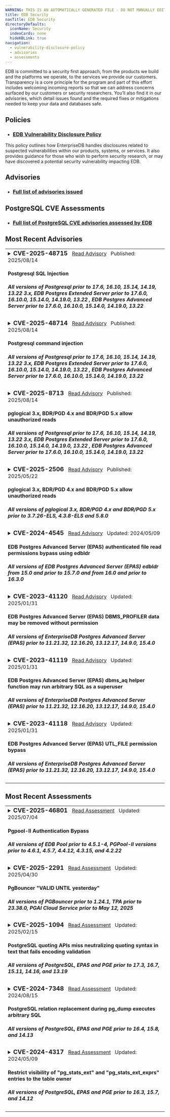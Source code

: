 ```yaml
---
WARNING: THIS IS AN AUTOMATICALLY GENERATED FILE - DO NOT MANUALLY EDIT - SEE tools/automation/generators/advisoryindex
title: EDB Security
navTitle: EDB Security
directoryDefaults:
  iconName: Security
  indexCards: none
  hideKBLink: true
navigation:
  - vulnerability-disclosure-policy
  - advisories
  - assessments
---
```


EDB is committed to a security first approach, from the products we build and the platforms we operate, to the services we provide our customers. Transparency is a core principle for the program and part of this effort includes welcoming incoming reports so that we can address concerns surfaced by our customers or security researchers. You’ll also find it in our advisories, which detail issues found and the required fixes or mitigations needed to keep your data and databases safe.

## Policies

* <h3><a href="vulnerability-disclosure-policy">EDB Vulnerability Disclosure Policy</a></h3>
This policy outlines how EnterpriseDB handles disclosures related to suspected vulnerabilities within our products, systems, or services. It also provides guidance for those who wish to perform security research, or may have discovered a potential security vulnerability impacting EDB.

## Advisories

* <h3><a href="advisories/">Full list of advisories issued</a></h3>

## PostgreSQL CVE Assessments

* <h3><a href="assessments/">Full list of PostgreSQL CVE advisories assessed by EDB</a></h3>

## Most Recent Advisories

<table class="table-bordered">

<tr><td>
<details><summary><h3 style="display:inline">CVE-2025-48715 </h3>
<span>
&nbsp;&nbsp;<a href="advisories/cve20258715">Read Advisory</a>
&nbsp;&nbsp;Published: </span><span>2025/08/14</span>
<h4>Postgresql SQL Injection</h4>
<h5> All versions of Postgresql prior to 17.6, 16.10, 15.14, 14.19, 13.22 3.x, EDB Postgres Extended Server prior to 17.6.0, 16.10.0, 15.14.0, 14.19.0, 13.22
, EDB Postgres Advanced Server prior to 17.6.0, 16.10.0, 15.14.0, 14.19.0, 13.22</h5>
</summary>
<hr/>
<em>Summary:</em>&nbsp;
When pglogical attempts to replicate data, it does not verify it is using a replication connection, which means a user with CONNECT access to a database configured for replication can execute the pglogical command to obtain read access to replicated tables. When pglogical runs it should verify it is running on a replication connection but does not perform this check. This vulnerability was introduced in the pglogical 3.x codebase, which is proprietary to EDB. The same code base has been integrated into BDR/PGD 4 and 5.
<br/>
<a href="advisories/cve202528715">Read More...</a>
</details></td></tr>

<tr><td>
<details><summary><h3 style="display:inline">CVE-2025-48714 </h3>
<span>
&nbsp;&nbsp;<a href="advisories/cve20258714">Read Advisory</a>
&nbsp;&nbsp;Published: </span><span>2025/08/14</span>
<h4>Postgresql command injection</h4>
<h5> All versions of Postgresql prior to 17.6, 16.10, 15.14, 14.19, 13.22 3.x, EDB Postgres Extended Server prior to 17.6.0, 16.10.0, 15.14.0, 14.19.0, 13.22
, EDB Postgres Advanced Server prior to 17.6.0, 16.10.0, 15.14.0, 14.19.0, 13.22</h5>
</summary>
<hr/>
<em>Summary:</em>&nbsp;
When pglogical attempts to replicate data, it does not verify it is using a replication connection, which means a user with CONNECT access to a database configured for replication can execute the pglogical command to obtain read access to replicated tables. When pglogical runs it should verify it is running on a replication connection but does not perform this check. This vulnerability was introduced in the pglogical 3.x codebase, which is proprietary to EDB. The same code base has been integrated into BDR/PGD 4 and 5.
<br/>
<a href="advisories/cve202528714">Read More...</a>
</details></td></tr>

<tr><td>
<details><summary><h3 style="display:inline">CVE-2025-8713 </h3>
<span>
&nbsp;&nbsp;<a href="advisories/cve20258713">Read Advisory</a>
&nbsp;&nbsp;Published: </span><span>2025/08/14</span>
<h4>pglogical 3.x, BDR/PGD 4.x and BDR/PGD 5.x allow unauthorized reads</h4>
<h5> All versions of Postgresql prior to 17.6, 16.10, 15.14, 14.19, 13.22 3.x, EDB Postgres Extended Server prior to 17.6.0, 16.10.0, 15.14.0, 14.19.0, 13.22
, EDB Postgres Advanced Server prior to 17.6.0, 16.10.0, 15.14.0, 14.19.0, 13.22</h5>
</summary>
<hr/>
<em>Summary:</em>&nbsp;
When pglogical attempts to replicate data, it does not verify it is using a replication connection, which means a user with CONNECT access to a database configured for replication can execute the pglogical command to obtain read access to replicated tables. When pglogical runs it should verify it is running on a replication connection but does not perform this check. This vulnerability was introduced in the pglogical 3.x codebase, which is proprietary to EDB. The same code base has been integrated into BDR/PGD 4 and 5.
<br/>
<a href="advisories/cve20258713">Read More...</a>
</details></td></tr>

<tr><td>
<details><summary><h3 style="display:inline">CVE-2025-2506 </h3>
<span>
&nbsp;&nbsp;<a href="advisories/cve20252506">Read Advisory</a>
&nbsp;&nbsp;Published: </span><span>2025/05/22</span>
<h4>pglogical 3.x, BDR/PGD 4.x and BDR/PGD 5.x allow unauthorized reads</h4>
<h5> All versions of pglogical 3.x, BDR/PGD 4.x and BDR/PGD 5.x prior to 3.7.26-ELS, 4.3.8-ELS and 5.8.0</h5>
</summary>
<hr/>
<em>Summary:</em>&nbsp;
When pglogical attempts to replicate data, it does not verify it is using a replication connection, which means a user with CONNECT access to a database configured for replication can execute the pglogical command to obtain read access to replicated tables. When pglogical runs it should verify it is running on a replication connection but does not perform this check. This vulnerability was introduced in the pglogical 3.x codebase, which is proprietary to EDB. The same code base has been integrated into BDR/PGD 4 and 5.
<br/>
<a href="advisories/cve20252506">Read More...</a>
</details></td></tr>


<tr><td>
<details><summary><h3 style="display:inline">CVE-2024-4545 </h3>
<span>
&nbsp;&nbsp;<a href="advisories/cve20244545">Read Advisory</a>
&nbsp;&nbsp;Updated: </span><span>2024/05/09</span>
<h4>EDB Postgres Advanced Server (EPAS) authenticated file read permissions bypass using edbldr</h4>
<h5> All versions of EDB Postgres Advanced Server (EPAS) edbldr from 15.0 and prior to 15.7.0 and from 16.0 and prior to 16.3.0</h5>
</summary>
<hr/>
<em>Summary:</em>&nbsp;
All versions of EnterpriseDB Postgres Advanced Server (EPAS) from 15.0 and prior to 15.7.0 and from 16.0 and prior to 16.3.0 may allow users using <code>edbldr</code> to bypass role permissions from <code>pg_read_server_files</code>. This could allow low privilege users to read files to which they would not otherwise have access.
<br/>
<a href="advisories/cve20244545">Read More...</a>
</details></td></tr>


<tr><td>
<details><summary><h3 style="display:inline">CVE-2023-41120 </h3>
<span>
&nbsp;&nbsp;<a href="advisories/cve202341120">Read Advisory</a>
&nbsp;&nbsp;Updated: </span><span>2025/01/31</span>
<h4>EDB Postgres Advanced Server (EPAS) DBMS_PROFILER data may be removed without permission</h4>
<h5> All versions of EnterpriseDB Postgres Advanced Server (EPAS) prior to 11.21.32, 12.16.20, 13.12.17, 14.9.0, 15.4.0</h5>
</summary>
<hr/>
<em>Summary:</em>&nbsp;
An issue was discovered in EnterpriseDB Postgres Advanced Server (EPAS) before 11.21.32, 12.x before 12.16.20, 13.x before 13.12.16, 14.x before 14.9.0, and 15.x before 15.4.0. It permits an authenticated user to use DBMS_PROFILER to remove all accumulated profiling data on a system-wide basis, regardless of that user's permissions.
<br/>
<a href="advisories/cve202341120">Read More...</a>
</details></td></tr>


<tr><td>
<details><summary><h3 style="display:inline">CVE-2023-41119 </h3>
<span>
&nbsp;&nbsp;<a href="advisories/cve202341119">Read Advisory</a>
&nbsp;&nbsp;Updated: </span><span>2025/01/31</span>
<h4>EDB Postgres Advanced Server (EPAS) dbms_aq helper function may run arbitrary SQL as a superuser</h4>
<h5> All versions of EnterpriseDB Postgres Advanced Server (EPAS) prior to 11.21.32, 12.16.20, 13.12.17, 14.9.0, 15.4.0</h5>
</summary>
<hr/>
<em>Summary:</em>&nbsp;
An issue was discovered in EnterpriseDB Postgres Advanced Server (EPAS) before 11.21.32, 12.x before 12.16.20, 13.x before 13.12.16, 14.x before 14.9.0, and 15.x before 15.4.0. It contains the function _dbms_aq_move_to_exception_queue that may be used to elevate a user's privileges to superuser. This function accepts the OID of a table, and then accesses that table as the superuser by using SELECT and DML commands.
<br/>
<a href="advisories/cve202341119">Read More...</a>
</details></td></tr>


<tr><td>
<details><summary><h3 style="display:inline">CVE-2023-41118 </h3>
<span>
&nbsp;&nbsp;<a href="advisories/cve202341118">Read Advisory</a>
&nbsp;&nbsp;Updated: </span><span>2025/01/31</span>
<h4>EDB Postgres Advanced Server (EPAS) UTL_FILE permission bypass</h4>
<h5> All versions of EnterpriseDB Postgres Advanced Server (EPAS) prior to 11.21.32, 12.16.20, 13.12.17, 14.9.0, 15.4.0</h5>
</summary>
<hr/>
<em>Summary:</em>&nbsp;
An issue was discovered in EnterpriseDB Postgres Advanced Server (EPAS) before 11.21.32, 12.x before 12.16.20, 13.x before 13.12.16, 14.x before 14.9.0, and 15.x before 15.4.0. It may allow an authenticated user to bypass authorization requirements and access underlying implementation functions. When a superuser has configured file locations using CREATE DIRECTORY, these functions allow users to take a wide range of actions, including read, write, copy, rename, and delete.
<br/>
<a href="advisories/cve202341118">Read More...</a>
</details></td></tr>

</table>

## Most Recent Assessments

<table class="table-bordered">


<tr><td>
<details><summary><h3 style="display:inline"> CVE-2025-46801 </h3>
<span>
&nbsp;&nbsp;<a href="assessments/cve-2025-46801">Read Assessment</a>
&nbsp;&nbsp;Updated: </span><span>2025/07/04</span>
<h4>Pgpool-II Authentication Bypass</h4>
<h5> All versions of EDB Pool prior to 4.5.1-4, PGPool-II versions prior to 4.6.1, 4.5.7, 4.4.12, 4.3.15, and 4.2.22</h5>
</summary>
<hr/>
<em>Summary:</em>&nbsp;
Pgpool-II contains an authentication bypass vulnerability that can be exploited under certain conditions. If an attacker exploits the vulnerability they may be able to log in to the system as an arbitrary user, which could allow them to read or tamper with data in the database, and/or disable the database.
<br/>
<a href="assessments/cve-2025-46801">Read More...</a>
</details></td></tr>


<tr><td>
<details><summary><h3 style="display:inline"> CVE-2025-2291 </h3>
<span>
&nbsp;&nbsp;<a href="assessments/cve-2025-2291">Read Assessment</a>
&nbsp;&nbsp;Updated: </span><span>2025/04/30</span>
<h4>PgBouncer "VALID UNTIL yesterday"</h4>
<h5> All versions of PGBouncer prior to 1.24.1, TPA prior to 23.38.0, PGAI Cloud Service prior to May 12, 2025</h5>
</summary>
<hr/>
<em>Summary:</em>&nbsp;
In PgBouncer, the <code>auth_query</code> mechanism does not consider the <code>VALID UNTIL</code> attribute set in PostgreSQL for user passwords.
This oversight allows users to authenticate using expired passwords, potentially granting unauthorized access. The flaw was fixed in [PgBouncer 1.24.1](https://www.pgbouncer.org/changelog.html#pgbouncer-124x).
<br/>
<a href="assessments/cve-2025-2291">Read More...</a>
</details></td></tr>


<tr><td>
<details><summary><h3 style="display:inline"> CVE-2025-1094 </h3>
<span>
&nbsp;&nbsp;<a href="assessments/cve-2025-1094">Read Assessment</a>
&nbsp;&nbsp;Updated: </span><span>2025/02/15</span>
<h4>PostgreSQL quoting APIs miss neutralizing quoting syntax in text that fails encoding validation</h4>
<h5> All versions of PostgreSQL, EPAS and PGE prior to 17.3, 16.7, 15.11, 14.16, and 13.19</h5>
</summary>
<hr/>
<em>Summary:</em>&nbsp;
Improper neutralization of quoting syntax in PostgreSQL libpq functions <code>PQescapeLiteral()</code>, <code>PQescapeIdentifier()</code>, <code>PQescapeString()</code>, and <code>PQescapeStringConn()</code> allows a database input provider to achieve SQL injection in certain usage patterns. Specifically, SQL injection requires the application to use the function result to construct input to psql, the PostgreSQL interactive terminal. Similarly, improper neutralization of quoting syntax in PostgreSQL command line utility programs allows a source of command line arguments to achieve SQL injection when client_encoding is <code>BIG5</code> and server_encoding is one of <code>EUC_TW</code> or <code>MULE_INTERNAL</code>. Versions before PostgreSQL 17.3, 16.7, 15.11, 14.16, and 13.19 are affected.
<br/>
<a href="assessments/cve-2025-1094">Read More...</a>
</details></td></tr>


<tr><td>
<details><summary><h3 style="display:inline"> CVE-2024-7348 </h3>
<span>
&nbsp;&nbsp;<a href="assessments/cve-2024-7348">Read Assessment</a>
&nbsp;&nbsp;Updated: </span><span>2024/08/15</span>
<h4>PostgreSQL relation replacement during pg_dump executes arbitrary SQL</h4>
<h5> All versions of PostgreSQL, EPAS and PGE prior to 16.4, 15.8, and 14.13</h5>
</summary>
<hr/>
<em>Summary:</em>&nbsp;
Time-of-check Time-of-use (TOCTOU) race condition in pg_dump in PostgreSQL allows an object creator to execute arbitrary SQL functions as the user running pg_dump, which is often a superuser. The attack involves replacing another relation type with a view or foreign table. The attack requires waiting for pg_dump to start, but winning the race condition is trivial if the attacker retains an open transaction. Versions before PostgreSQL 16.4, 15.8, 14.13, 13.16, and 12.20 are affected.
<br/>
<a href="assessments/cve-2024-7348">Read More...</a>
</details></td></tr>


<tr><td>
<details><summary><h3 style="display:inline"> CVE-2024-4317 </h3>
<span>
&nbsp;&nbsp;<a href="assessments/cve-2024-4317">Read Assessment</a>
&nbsp;&nbsp;Updated: </span><span>2024/05/09</span>
<h4>Restrict visibility of "pg_stats_ext" and "pg_stats_ext_exprs" entries to the table owner</h4>
<h5> All versions of PostgreSQL, EPAS and PGE prior to 16.3, 15.7, and 14.12</h5>
</summary>
<hr/>
<em>Summary:</em>&nbsp;
Missing authorization in PostgreSQL built-in views pg_stats_ext and pg_stats_ext_exprs allows an unprivileged database user to read most common values and other statistics from CREATE STATISTICS commands of other users. The most common values may reveal column values the eavesdropper could not otherwise read or results of functions they cannot execute. Installing an unaffected version only fixes fresh PostgreSQL installations, namely those that are created with the initdb utility after installing that version. Current PostgreSQL installations will remain vulnerable until they follow the instructions in the release notes, which are provided as a convenience in the below section. Within major versions 14-16, minor versions before PostgreSQL 16.3, 15.7, and 14.12 are affected. Versions before PostgreSQL 14 are unaffected.
<br/>
<a href="assessments/cve-2024-4317">Read More...</a>
</details></td></tr>

</table>
